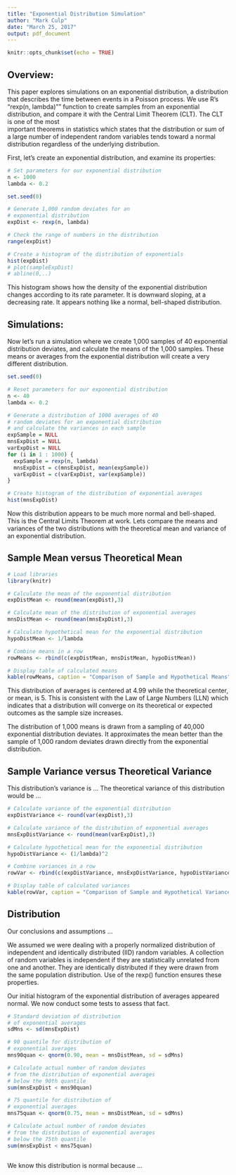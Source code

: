 ```yaml
---
title: "Exponential Distribution Simulation"
author: "Mark Culp"
date: "March 25, 2017"
output: pdf_document
---
```


```r
knitr::opts_chunk$set(echo = TRUE)
```

## Overview:
This paper explores simulations on an exponential distribution, 
a distribution that describes the time between events in a 
Poisson process.  We use R's "rexp(n, lambda)"" function to create samples from an exponential distribution, and compare it with 
the Central Limit Theorem (CLT).  The CLT is one of the most  
important theorems in statistics which states that the 
distribution or sum of a large number of independent random 
variables tends toward a normal distribution regardless of the 
underlying distribution.   

First, let's create an exponential distribution, and examine its properties:

```r


# Set parameters for our exponential distribution
n <- 1000 
lambda <- 0.2

set.seed(0)

# Generate 1,000 random deviates for an 
# exponential distribution
expDist <- rexp(n, lambda)

# Check the range of numbers in the distribution
range(expDist)

# Create a histogram of the distribution of exponentials
hist(expDist)
# plot(sampleExpDist)
# abline(0,..)


```
This histogram shows how the density of the exponential distribution changes according to its rate parameter.  It is downward sloping, at a decreasing rate.  It appears nothing like a normal, bell-shaped distribution.

## Simulations:  

Now let's run a simulation where we create 1,000 samples of 40 exponential distribution deviates, and calculate the means of the 1,000 samples.  These means or averages from the exponential distribution will create a very different distribution.


```r
set.seed(0)

# Reset parameters for our exponential distribution
n <- 40
lambda <- 0.2

# Generate a distribution of 1000 averages of 40 
# random deviates for an exponential distribution
# and calculate the variances in each sample
expSample = NULL
mnsExpDist = NULL
varExpDist = NULL
for (i in 1 : 1000) {
  expSample = rexp(n, lambda)
  mnsExpDist = c(mnsExpDist, mean(expSample))
  varExpDist = c(varExpDist, var(expSample))
}

# Create histogram of the distribution of exponential averages
hist(mnsExpDist)

```

Now this distribution appears to be much more normal and bell-shaped.  This is the Central Limits Theorem at work. Lets compare the means and variances of the two distributions with the theoretical mean and variance of an exponential distribution.  

## Sample Mean versus Theoretical Mean


```r

# Load libraries
library(knitr)

# Calculate the mean of the exponential distribution
expDistMean <- round(mean(expDist),3)

# Calculate mean of the distribution of exponential averages
mnsDistMean <- round(mean(mnsExpDist),3)

# Calculate hypothetical mean for the exponential distribution
hypoDistMean <- 1/lambda

# Combine means in a row
rowMeans <- rbind(c(expDistMean, mnsDistMean, hypoDistMean))

# Display table of calculated means
kable(rowMeans, caption = "Comparison of Sample and Hypothetical Means", col.names = c("ExponDist","Averages","Hypothetical"), align = 'c')

```

This distribution of averages is centered at 4.99 while the theoretical center, or mean, is 5.  This is consistent with the Law of Large Numbers (LLN) which indicates that a distribution will converge on its theoretical or expected outcomes as the sample size increases.  

The distribution of 1,000 means is drawn from a sampling of 40,000 exponential distribution deviates.  It approximates the mean better than the sample of 1,000 random deviates drawn directly from the exponential distribution.

## Sample Variance versus Theoretical Variance
This distribution's variance is ... The theoretical  variance of this distribution would be ...

```r

# Calculate variance of the exponential distribution
expDistVariance <- round(var(expDist),3)

# Calculate variance of the distribution of exponential averages
mnsExpDistVariance <- round(mean(varExpDist),3)

# Calculate hypothetical mean for the exponential distribution
hypoDistVariance <- (1/lambda)^2

# Combine variances in a row
rowVar <- rbind(c(expDistVariance, mnsExpDistVariance, hypoDistVariance))

# Display table of calculated variances
kable(rowVar, caption = "Comparison of Sample and Hypothetical Variances", col.names = c("ExponDist","Averages","Hypothetical"), align = 'c')

```

## Distribution

Our conclusions and assumptions ... 

We assumed we were dealing with a properly normalized distribution of independent and identically distributed (IID) random variables.  A collection of random variables is independent if they are statistically unrelated from one and another.  They are identically distributed if they were drawn from the same population distribution.  Use of the rexp() function ensures these properties.  

Our initial histogram of the exponential distribution of averages appeared normal.  We now conduct some tests to assess that fact.


```r

# Standard deviation of distribution
# of exponential averages
sdMns <- sd(mnsExpDist)

# 90 quantile for distribution of 
# exponential averages
mns90quan <- qnorm(0.90, mean = mnsDistMean, sd = sdMns)

# Calculate actual number of random deviates
# from the distribution of exponential averages
# below the 90th quantile
sum(mnsExpDist < mns90quan)

# 75 quantile for distribution of 
# exponential averages
mns75quan <- qnorm(0.75, mean = mnsDistMean, sd = sdMns)

# Calculate actual number of random deviates
# from the distribution of exponential averages
# below the 75th quantile
sum(mnsExpDist < mns75quan)



```



We know this distribution is normal because ...

